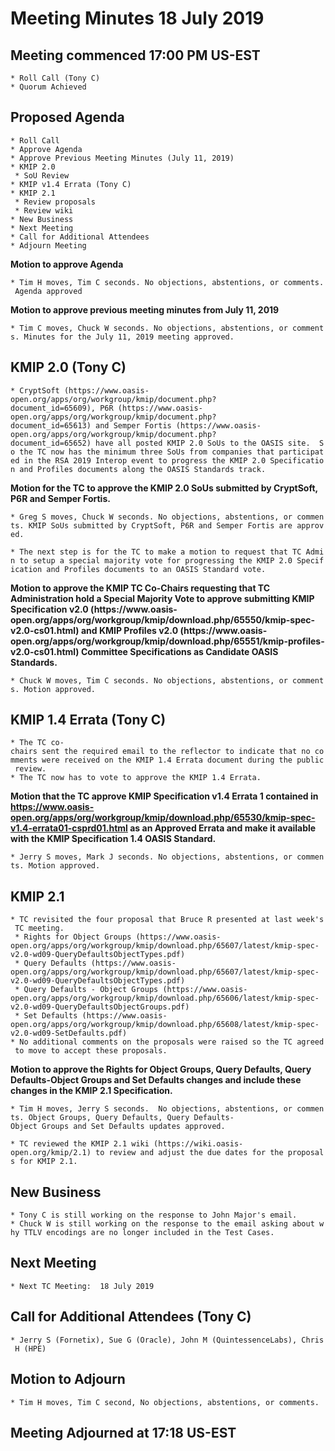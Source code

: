 = Meeting Minutes 18 July 2019 =
== Meeting commenced 17:00 PM US-EST ==
 * Roll Call (Tony C)
 * Quorum Achieved

== Proposed Agenda ==
 * Roll Call
 * Approve Agenda
 * Approve Previous Meeting Minutes (July 11, 2019)
 * KMIP 2.0
  * SoU Review
 * KMIP v1.4 Errata (Tony C)
 * KMIP 2.1
  * Review proposals
  * Review wiki
 * New Business
 * Next Meeting
 * Call for Additional Attendees
 * Adjourn Meeting

'''Motion to approve Agenda'''

 * Tim H moves, Tim C seconds. No objections, abstentions, or comments. Agenda approved

'''Motion to approve previous meeting minutes from July 11, 2019'''

 * Tim C moves, Chuck W seconds. No objections, abstentions, or comments. Minutes for the July 11, 2019 meeting approved.

== KMIP 2.0 (Tony C) ==
 * CryptSoft (https://www.oasis-open.org/apps/org/workgroup/kmip/document.php?document_id=65609), P6R (https://www.oasis-open.org/apps/org/workgroup/kmip/document.php?document_id=65613) and Semper Fortis (https://www.oasis-open.org/apps/org/workgroup/kmip/document.php?document_id=65652) have all posted KMIP 2.0 SoUs to the OASIS site.  So the TC now has the minimum three SoUs from companies that participated in the RSA 2019 Interop event to progress the KMIP 2.0 Specification and Profiles documents along the OASIS Standards track.

'''Motion for the TC to approve the KMIP 2.0 SoUs submitted by CryptSoft, P6R and Semper Fortis.'''

 * Greg S moves, Chuck W seconds. No objections, abstentions, or comments. KMIP SoUs submitted by CryptSoft, P6R and Semper Fortis are approved.

 * The next step is for the TC to make a motion to request that TC Admin to setup a special majority vote for progressing the KMIP 2.0 Specification and Profiles documents to an OASIS Standard vote.

'''Motion to approve the KMIP TC Co-Chairs requesting that TC Administration hold a Special Majority Vote to approve submitting KMIP Specification v2.0 (https://www.oasis-open.org/apps/org/workgroup/kmip/download.php/65550/kmip-spec-v2.0-cs01.html) and KMIP Profiles v2.0 (https://www.oasis-open.org/apps/org/workgroup/kmip/download.php/65551/kmip-profiles-v2.0-cs01.html) Committee Specifications as Candidate OASIS Standards.'''

 * Chuck W moves, Tim C seconds. No objections, abstentions, or comments. Motion approved.

== KMIP 1.4 Errata (Tony C) ==
 * The TC co-chairs sent the required email to the reflector to indicate that no comments were received on the KMIP 1.4 Errata document during the public review.
 * The TC now has to vote to approve the KMIP 1.4 Errata.

'''Motion that the TC approve KMIP Specification v1.4 Errata 1 contained in https://www.oasis-open.org/apps/org/workgroup/kmip/download.php/65530/kmip-spec-v1.4-errata01-csprd01.html as an Approved Errata and make it available with the KMIP Specification 1.4 OASIS Standard.'''

 * Jerry S moves, Mark J seconds. No objections, abstentions, or comments. Motion approved.

== KMIP 2.1 ==
 * TC revisited the four proposal that Bruce R presented at last week's TC meeting.
  * Rights for Object Groups (https://www.oasis-open.org/apps/org/workgroup/kmip/download.php/65607/latest/kmip-spec-v2.0-wd09-QueryDefaultsObjectTypes.pdf)
  * Query Defaults (https://www.oasis-open.org/apps/org/workgroup/kmip/download.php/65607/latest/kmip-spec-v2.0-wd09-QueryDefaultsObjectTypes.pdf)
  * Query Defaults - Object Groups (https://www.oasis-open.org/apps/org/workgroup/kmip/download.php/65606/latest/kmip-spec-v2.0-wd09-QueryDefaultsObjectGroups.pdf)
  * Set Defaults (https://www.oasis-open.org/apps/org/workgroup/kmip/download.php/65608/latest/kmip-spec-v2.0-wd09-SetDefaults.pdf)
 * No additional comments on the proposals were raised so the TC agreed to move to accept these proposals.

'''Motion to approve the Rights for Object Groups, Query Defaults, Query Defaults-Object Groups and Set Defaults changes and include these changes in the KMIP 2.1 Specification.'''

 * Tim H moves, Jerry S seconds.  No objections, abstentions, or comments. Object Groups, Query Defaults, Query Defaults-Object Groups and Set Defaults updates approved.

 * TC reviewed the KMIP 2.1 wiki (https://wiki.oasis-open.org/kmip/2.1) to review and adjust the due dates for the proposals for KMIP 2.1.

== New Business ==
 * Tony C is still working on the response to John Major's email.
 * Chuck W is still working on the response to the email asking about why TTLV encodings are no longer included in the Test Cases.

== Next Meeting ==
 * Next TC Meeting:  18 July 2019

== Call for Additional Attendees (Tony C) ==
 * Jerry S (Fornetix), Sue G (Oracle), John M (QuintessenceLabs), Chris H (HPE)

== Motion to Adjourn ==
 * Tim H moves, Tim C second, No objections, abstentions, or comments.

== Meeting Adjourned at 17:18 US-EST ==
